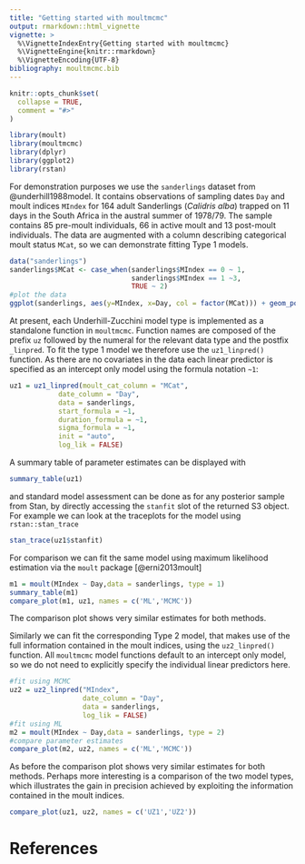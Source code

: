 ```yaml
---
title: "Getting started with moultmcmc"
output: rmarkdown::html_vignette
vignette: >
  %\VignetteIndexEntry{Getting started with moultmcmc}
  %\VignetteEngine{knitr::rmarkdown}
  %\VignetteEncoding{UTF-8}
bibliography: moultmcmc.bib
---
```


```r
knitr::opts_chunk$set(
  collapse = TRUE,
  comment = "#>"
)
```

<!--**Note that as of January 2022 the moult package [@erni2013moult] is archived on CRAN because of an incompatibility with the upcoming R version 4.2.x. This vignette therefore relies on a patched version of the moult package for the time being. The patched version can be installed from github using the following command**

```r
#install patched moult package from github to avoid R CMD CHECK failures on R-devel
remotes::install_github('pboesu/moult', ref='patch_as_vector_error')
```
-->

```r
library(moult)
library(moultmcmc)
library(dplyr)
library(ggplot2)
library(rstan)
```

For demonstration purposes we use the `sanderlings` dataset from @underhill1988model. It contains observations of sampling dates `Day` and moult indices `MIndex` for 164 adult Sanderlings (*Calidris alba*) trapped on 11 days in the South Africa in the austral summer of 1978/79. The sample contains 85 pre-moult individuals, 66 in active moult and 13 post-moult individuals. The data are augmented with a column describing categorical moult status `MCat`, so we can demonstrate fitting Type 1 models.

```r
data("sanderlings")
sanderlings$MCat <- case_when(sanderlings$MIndex == 0 ~ 1,
                              sanderlings$MIndex == 1 ~3,
                              TRUE ~ 2)
#plot the data
ggplot(sanderlings, aes(y=MIndex, x=Day, col = factor(MCat))) + geom_point() +theme_classic()
```

At present, each Underhill-Zucchini model type is implemented as a standalone function in `moultmcmc`. Function names are composed of the prefix `uz` followed by the numeral for the relevant data type and the postfix `_linpred`. To fit the type 1 model we therefore use the `uz1_linpred()` function. As there are no covariates in the data each linear predictor is specified as an intercept only model using the formula notation `~1`:
```r
uz1 = uz1_linpred(moult_cat_column = "MCat",
            date_column = "Day",
            data = sanderlings,
            start_formula = ~1,
            duration_formula = ~1,
            sigma_formula = ~1,
            init = "auto",
            log_lik = FALSE)
```
A summary table of parameter estimates can be displayed with
```r
summary_table(uz1)
```
and standard model assessment can be done as for any posterior sample from Stan, by directly accessing the `stanfit` slot of the returned S3 object. For example we can look at the traceplots for the model using `rstan::stan_trace`
```r
stan_trace(uz1$stanfit)
```

For comparison we can fit the same model using maximum likelihood estimation via the `moult` package [@erni2013moult]
```r
m1 = moult(MIndex ~ Day,data = sanderlings, type = 1)
summary_table(m1)
compare_plot(m1, uz1, names = c('ML','MCMC'))
```

The comparison plot shows very similar estimates for both methods.

Similarly we can fit the corresponding Type 2 model, that makes use of the full information contained in the moult indices, using the `uz2_linpred()` function. All `moultmcmc` model functions default to an intercept only model, so we do not need to explicitly specify the individual linear predictors here.

```r
#fit using MCMC
uz2 = uz2_linpred("MIndex",
                  date_column = "Day",
                  data = sanderlings,
                  log_lik = FALSE)
#fit using ML
m2 = moult(MIndex ~ Day,data = sanderlings, type = 2)
#compare parameter estimates
compare_plot(m2, uz2, names = c('ML','MCMC'))
```

As before the comparison plot shows very similar estimates for both methods. Perhaps more interesting is a comparison of the two model types, which illustrates the gain in precision achieved by exploiting the information contained in the moult indices.
```r
compare_plot(uz1, uz2, names = c('UZ1','UZ2'))
```

# References

